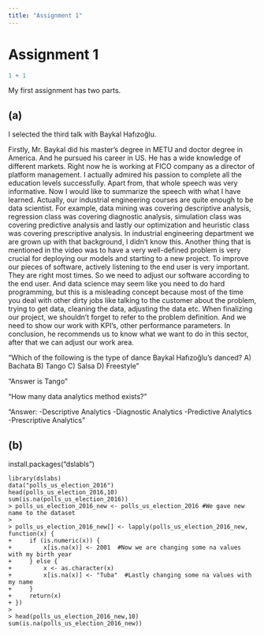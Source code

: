 ```yaml
---
title: "Assignment 1"
---
```


# Assignment 1

```r
1 + 1
```

My first assignment has two parts.

## (a)

I selected the third talk with Baykal Hafızoğlu.

Firstly, Mr. Baykal did his master's degree in METU and doctor degree in America. And he pursued his career in US. He has a wide knowledge of different markets. Right now he is working at FICO company as a director of platform management. I actually admired his passion to complete all the education levels successfully. Apart from, that whole speech was very informative. Now I would like to summarize the speech with what I have learned. Actually, our industrial engineering courses are quite enough to be data scientist. For example, data mining was covering descriptive analysis, regression class was covering diagnostic analysis, simulation class was covering predictive analysis and lastly our optimization and heuristic class was covering prescriptive analysis. In industrial engineering department we are grown up with that background, I didn't know this. Another thing that is mentioned in the video was to have a very well-defined problem is very crucial for deploying our models and starting to a new project. To improve our pieces of software, actively listening to the end user is very important. They are right most times. So we need to adjust our software according to the end user. And data science may seem like you need to do hard programming, but this is a misleading concept because most of the time you deal with other dirty jobs like talking to the customer about the problem, trying to get data, cleaning the data, adjusting the data etc. When finalizing our project, we shouldn't forget to refer to the problem definition. And we need to show our work with KPI's, other performance parameters. In conclusion, he recommends us to know what we want to do in this sector, after that we can adjust our work area.

"Which of the following is the type of dance Baykal Hafızoğlu's danced? A) Bachata B) Tango C) Salsa D) Freestyle"

"Answer is Tango"

"How many data analytics method exists?"

"Answer: -Descriptive Analytics -Diagnostic Analytics -Predictive Analytics -Prescriptive Analytics"

## (b)

install.packages("dslabls")

```         
library(dslabs) 
data("polls_us_election_2016") 
head(polls_us_election_2016,10)
sum(is.na(polls_us_election_2016))
> polls_us_election_2016_new <- polls_us_election_2016 #We gave new name to the dataset
> 
> polls_us_election_2016_new[] <- lapply(polls_us_election_2016_new, function(x) {
+     if (is.numeric(x)) {
+         x[is.na(x)] <- 2001  #Now we are changing some na values with my birth year
+     } else {
+         x <- as.character(x)
+         x[is.na(x)] <- "Tuba"  #Lastly changing some na values with my name
+     }
+     return(x)
+ })
> 
> head(polls_us_election_2016_new,10)
sum(is.na(polls_us_election_2016_new))
```

